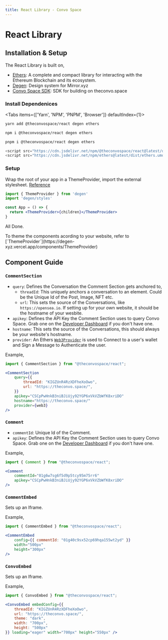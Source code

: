 ---
title: React Library - Convo Space
---



# React Library

## Installation & Setup

The React Library is built on,
- [Ethers](https://ethers.org/): A complete and compact library for interacting with the Ethereum Blockchain and its ecosystem.
- [Degen](https://degen-xyz.vercel.app/): Design system for Mirror.xyz
- [Convo Space SDK](/docs/Convo-SDK/installation): SDK for building on theconvo.space


### Install Dependenices

<Tabs items={['Yarn', 'NPM', 'PNPM', 'Browser']} defaultIndex={1}>
<Tab>


```bash
yarn add @theconvospace/react degen ethers
```


</Tab>
<Tab>


```bash
npm i @theconvospace/react degen ethers
```


</Tab>
<Tab>


```bash
pnpm i @theconvospace/react degen ethers
```


</Tab>
<Tab>


```javascript
<script src="https://cdn.jsdelivr.net/npm/@theconvospace/react@latest/dist/bundle.min.js"></script>
<script src="https://cdn.jsdelivr.net/npm/ethers@latest/dist/ethers.umd.min.js"></script>
```


</Tab>
</Tabs>

### Setup

Wrap the root of your app in a ThemeProvider, import the external stylesheet. [Reference](https://degen-xyz.vercel.app/#set-up)


```jsx
import { ThemeProvider } from 'degen'
import 'degen/styles'

const App = () => {
  return <ThemeProvider>{children}</ThemeProvider>
}
```



All Done.

<Callout type="info" emoji="ℹ️">
    To theme the components acording to your website, refer to [`ThemeProvider`](https://degen-xyz.vercel.app/components/ThemeProvider)
</Callout>

## Component Guide


### `CommentSection`

- `query`: Defines the Conversation the Comment Section gets anchored to,
    -   `threadId`: This uniquely anchors a conversation to an element. Could be the Unique Id of the Post, Image, NFT etc.
    - `url`: This sets the source of the Conversations, like `https://opensea.io`. If setting up for your own website, it should be the hostname of your wesbite.
- `apikey`: Defines the API Key the Comment Section uses to query Convo Space. Grab one on the [Developer Dashboard](https://theconvo.space/dashboard/developer) if you don't have one.
- `hostname`: This sets the source of the Conversations, this should always be your website's hostname.
- `provider`: An Ethers [`Web3Provider`](https://docs.ethers.io/v5/api/providers/other/#Web3Provider) is used to Connect to a user's wallet and Sign a Message to Authenticate the user.

Example,


```jsx
import { CommentSection } from "@theconvospace/react";

<CommentSection
    query={{
        threadId: "KIGZUnR4RzXDFheXoOwo",
        url: "https://theconvo.space/",
    }}
    apikey="CSCpPwHnkB3niBJiUjy92YGP6xVkVZbWfK8xriDO"
    hostname="https://theconvo.space/"
    provider={web3}
/>

```




### `Comment`

- `commentId`: Unique Id of the Comment.
- `apikey`: Defines the API Key the Comment Section uses to query Convo Space. Grab one on the [Developer Dashboard](https://theconvo.space/dashboard/developer) if you don't have one.

Example,


```jsx
import { Comment } from "@theconvospace/react";

<Comment
    commentId="01g6w7sg6f5d9p5tcy95m75rr6"
    apikey="CSCpPwHnkB3niBJiUjy92YGP6xVkVZbWfK8xriDO"
/>
```



### `CommentEmbed`

Sets up an Iframe.

Example,


```jsx
import { CommentEmbed } from "@theconvospace/react";

<CommentEmbed
    config={{ commentId: "01g40c9sx52cp69hqa155wt2yd" }}
    width="500px"
    height="300px"
/>
```




### `ConvoEmbed`

Sets up an Iframe.

Example,


```jsx
import { ConvoEmbed } from "@theconvospace/react";

<ConvoEmbed embedConfig={{
    threadId: "KIGZUnR4RzXDFheXoOwo",
    url: "https://theconvo.space/",
    theme: "dark",
    width: "700px",
    height: "500px"
}} loading="eager" width="700px" height="550px" />
```



